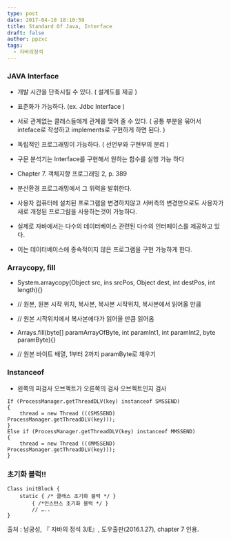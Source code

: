 ```yaml
---
type: post
date: 2017-04-10 18:10:59
title: Standard Of Java, Interface
draft: false
author: ppzxc
tags:
  - 자바의정석
---
```


### JAVA Interface

- 개발 시간을 단축시킬 수 있다. ( 설계도를 제공 )
- 표준화가 가능하다. (ex. Jdbc Interface )
- 서로 관계없는 클래스들에게 관계를 맺어 줄 수 있다. ( 공통 부분을 묶어서 inteface로 작성하고 implements로 구현하게 하면 된다. )
- 독립적인 프로그래밍이 가능하다. ( 선언부와 구현부의 분리 )

- 구문 분석기는 Interface를 구현해서 원하는 함수를 실행 가능 하다
- Chapter 7. 객체지향 프로그래밍 2, p. 389
- 분산환경 프로그래밍에서 그 위력을 발휘한다.
- 사용자 컴퓨터에 설치된 프로그램을 변경하지않고 서버측의 변경만으로도 사용자가 새로 개정된 프로그럄을 사용하는것이 가능하다.

- 실제로 자바에서는 다수의 데이터베이스 관련된 다수의 인터페이스를 제공하고 있다.
- 이는 데이터베이스에 종속적이지 않은 프로그램을 구현 가능하게 한다.

### Arraycopy, fill

- System.arraycopy(Object src, ins srcPos, Object dest, int destPos, int length){}
- // 원본, 원본 시작 위치, 복사본, 복사본 시작위치, 복사본에서 읽어올 만큼
- // 원본 시작위치에서 복사본에다가 읽어올 만큼 읽어옴

- Arrays.fill(byte[] paramArrayOfByte, int paramInt1, int paramInt2, byte paramByte){}
- // 원본 바이트 배열, 1부터 2까지 paramByte로 채우기

### Instanceof

- 왼쪽의 피검사 오브젝트가 오른쪽의 검사 오브젝트인지 검사

```
If (ProcessManager.getThreadDLV(key) instanceof SMSSEND)
{
	thread = new Thread (((SMSSEND) ProcessManager.getThreadDLV(key)));
}
Else if (ProcessManager.getThreadDLV(key) instanceof MMSSEND)
{
	thread = new Thread (((MMSSEND) ProcessManager.getThreadDLV(key)));
}

```

### 초기화 블럭!!

```
Class initBlock {
	static { /* 클래스 초기화 블럭 */ }
		{ /*인스턴스 초기화 블럭 */ }
		// …..
}

```

출처 : 남궁성, 『 자바의 정석 3/E』, 도우출판(2016.1.27), chapter 7 인용.
